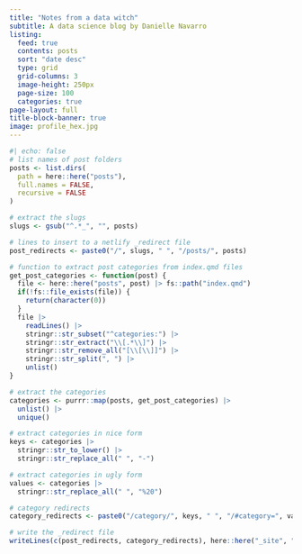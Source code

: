 ```yaml
---
title: "Notes from a data witch"
subtitle: A data science blog by Danielle Navarro
listing:
  feed: true
  contents: posts
  sort: "date desc"
  type: grid
  grid-columns: 3
  image-height: 250px
  page-size: 100
  categories: true
page-layout: full
title-block-banner: true
image: profile_hex.jpg
---
```


```r
#| echo: false
# list names of post folders
posts <- list.dirs(
  path = here::here("posts"),
  full.names = FALSE,
  recursive = FALSE
)

# extract the slugs
slugs <- gsub("^.*_", "", posts)

# lines to insert to a netlify _redirect file
post_redirects <- paste0("/", slugs, " ", "/posts/", posts)

# function to extract post categories from index.qmd files
get_post_categories <- function(post) {
  file <- here::here("posts", post) |> fs::path("index.qmd")
  if(!fs::file_exists(file)) {
    return(character(0))
  }
  file |>
    readLines() |> 
    stringr::str_subset("^categories:") |>
    stringr::str_extract("\\[.*\\]") |> 
    stringr::str_remove_all("[\\[\\]]") |>
    stringr::str_split(", ") |> 
    unlist()
}

# extract the categories
categories <- purrr::map(posts, get_post_categories) |> 
  unlist() |> 
  unique()

# extract categories in nice form
keys <- categories |> 
  stringr::str_to_lower() |>
  stringr::str_replace_all(" ", "-")

# extract categories in ugly form
values <- categories |>
  stringr::str_replace_all(" ", "%20")

# category redirects
category_redirects <- paste0("/category/", keys, " ", "/#category=", values)

# write the _redirect file
writeLines(c(post_redirects, category_redirects), here::here("_site", "_redirects"))
```
